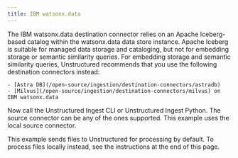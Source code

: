 ```yaml
---
title: IBM watsonx.data
---
```


<Tip>
    The IBM watsonx.data destination connector relies on an Apache Iceberg-based catalog within the watsonx.data data store instance. 
    Apache Iceberg is suitable for managed data storage and cataloging, but not for embedding storage or semantic similarity 
    queries. For embedding storage and semantic similarity queries, Unstructured recommends that you use the following destination connectors 
    instead:

    - [Astra DB](/open-source/ingestion/destination-connectors/astradb)
    - [Milvus](/open-source/ingestion/destination-connectors/milvus) on IBM watsonx.data

</Tip>


<SharedIBMWatsonxdata />

Now call the Unstructured Ingest CLI or Unstructured Ingest Python. The source connector can be any of the ones supported. This example uses the local source connector.

This example sends files to Unstructured for processing by default. To process files locally instead, see the instructions at the end of this page.


<CodeGroup>
  <IBMWatsonxdataSh />
  <IBMWatsonxdataPyV2 />
</CodeGroup>


<SharedPartitionByAPIOSS/>
